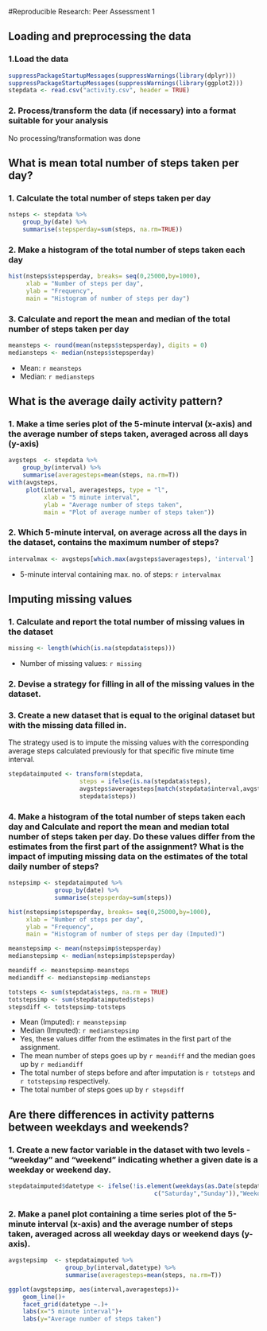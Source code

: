 #Reproducible Research: Peer Assessment 1

## Loading and preprocessing the data

### 1.Load the data
```r
suppressPackageStartupMessages(suppressWarnings(library(dplyr)))
suppressPackageStartupMessages(suppressWarnings(library(ggplot2)))
stepdata <- read.csv("activity.csv", header = TRUE)
```

### 2. Process/transform the data (if necessary) into a format suitable for your analysis
No processing/transformation was done


## What is mean total number of steps taken per day?

### 1. Calculate the total number of steps taken per day
```r
nsteps <- stepdata %>% 
    group_by(date) %>% 
    summarise(stepsperday=sum(steps, na.rm=TRUE))
```

### 2. Make a histogram of the total number of steps taken each day
```r
hist(nsteps$stepsperday, breaks= seq(0,25000,by=1000),
     xlab = "Number of steps per day", 
     ylab = "Frequency",
     main = "Histogram of number of steps per day")
```

### 3. Calculate and report the mean and median of the total number of steps taken per day
```r
meansteps <- round(mean(nsteps$stepsperday), digits = 0)
mediansteps <- median(nsteps$stepsperday)
```

- Mean: `r meansteps`  
- Median: `r mediansteps`


## What is the average daily activity pattern?

### 1. Make a time series plot of the 5-minute interval (x-axis) and the average number of steps taken, averaged across all days (y-axis)
```r
avgsteps  <- stepdata %>% 
    group_by(interval) %>% 
    summarise(averagesteps=mean(steps, na.rm=T))
with(avgsteps, 
     plot(interval, averagesteps, type = "l",
          xlab = "5 minute interval",
          ylab = "Average number of steps taken",
          main = "Plot of average number of steps taken"))
```

### 2. Which 5-minute interval, on average across all the days in the dataset, contains the maximum number of steps?
```r
intervalmax <- avgsteps[which.max(avgsteps$averagesteps), 'interval']
```

- 5-minute interval containing max. no. of steps: `r intervalmax`


## Imputing missing values

### 1. Calculate and report the total number of missing values in the dataset
```r
missing <- length(which(is.na(stepdata$steps)))
```

- Number of missing values: `r missing`

### 2. Devise a strategy for filling in all of the missing values in the dataset. 
### 3. Create a new dataset that is equal to the original dataset but with the missing data filled in.

The strategy used is to impute the missing values with the corresponding average
steps calculated previously for that specific five minute time interval.

```r
stepdataimputed <- transform(stepdata, 
                    steps = ifelse(is.na(stepdata$steps),
                    avgsteps$averagesteps[match(stepdata$interval,avgsteps$interval)],
                    stepdata$steps))
```

### 4. Make a histogram of the total number of steps taken each day and Calculate and report the mean and median total number of steps taken per day. Do these values differ from the estimates from the first part of the assignment? What is the impact of imputing missing data on the estimates of the total daily number of steps?
```r
nstepsimp <- stepdataimputed %>% 
             group_by(date) %>% 
             summarise(stepsperday=sum(steps))

hist(nstepsimp$stepsperday, breaks= seq(0,25000,by=1000),
     xlab = "Number of steps per day", 
     ylab = "Frequency",
     main = "Histogram of number of steps per day (Imputed)")

meanstepsimp <- mean(nstepsimp$stepsperday)
medianstepsimp <- median(nstepsimp$stepsperday)

meandiff <- meanstepsimp-meansteps
mediandiff <- medianstepsimp-mediansteps

totsteps <- sum(stepdata$steps, na.rm = TRUE)
totstepsimp <- sum(stepdataimputed$steps)
stepsdiff <- totstepsimp-totsteps

```

- Mean (Imputed): `r meanstepsimp`  
- Median (Imputed): `r medianstepsimp`  
- Yes, these values differ from the estimates in the first part of the assignment.  
- The mean number of steps goes up by `r meandiff` and the median goes up by `r mediandiff`
- The total number of steps before and after imputation is `r totsteps` and `r totstepsimp` respectively.
- The total number of steps goes up by `r stepsdiff`


## Are there differences in activity patterns between weekdays and weekends?

### 1. Create a new factor variable in the dataset with two levels - "weekday" and "weekend" indicating whether a given date is a weekday or weekend day.
```r
stepdataimputed$datetype <- ifelse(!is.element(weekdays(as.Date(stepdataimputed$date)),
                                         c("Saturday","Sunday")),"Weekday","Weekend")
```

### 2. Make a panel plot containing a time series plot of the 5-minute interval (x-axis) and the average number of steps taken, averaged across all weekday days or weekend days (y-axis).
```r
avgstepsimp  <- stepdataimputed %>% 
                group_by(interval,datetype) %>% 
                summarise(averagesteps=mean(steps, na.rm=T))

ggplot(avgstepsimp, aes(interval,averagesteps))+
    geom_line()+
    facet_grid(datetype ~.)+
    labs(x="5 minute interval")+
    labs(y="Average number of steps taken")
```
